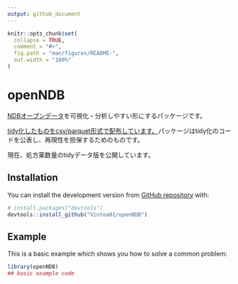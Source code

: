 ```yaml
---
output: github_document
---
```


<!-- README.md is generated from README.Rmd. Please edit that file -->

```r
knitr::opts_chunk$set(
  collapse = TRUE,
  comment = "#>",
  fig.path = "man/figures/README-",
  out.width = "100%"
)
```

# openNDB

<!-- badges: start -->
<!-- badges: end -->

[NDBオープンデータ](https://www.mhlw.go.jp/stf/seisakunitsuite/bunya/0000177182.html)を可視化・分析しやすい形にするパッケージです。

[tidy化したものをcsv/parquet形式で配布しています。](https://github.com/Vintea01/openNDB/tree/master/NDBdata)パッケージはtidy化のコードを公表し、再現性を担保するためのものです。

現在、処方薬数量のtidyデータ版を公開しています。

## Installation

<!--  
You can install the released version of openNDB from [CRAN](https://CRAN.R-project.org) with:

``` r
install.packages("openNDB")

```
-->

You can install the development version from [GitHub repository](https://github.com/Vintea01/openNDB) with:

``` r
# install.packages("devtools")
devtools::install_github("Vintea01/openNDB")
```
## Example

This is a basic example which shows you how to solve a common problem:

```r
library(openNDB)
## basic example code
```
